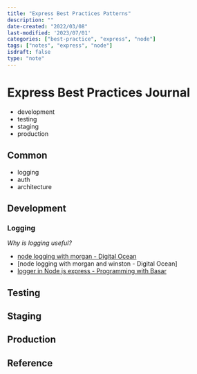 ```yaml
---
title: "Express Best Practices Patterns"
description: ""
date-created: "2022/03/08"
last-modified: '2023/07/01'
categories: ["best-practice", "express", "node"]
tags: ["notes", "express", "node"]
isdraft: false
type: "note"
---
```




# Express Best Practices Journal

- development
- testing
- staging
- production

## Common

- logging
- auth
- architecture

## Development

### Logging

_Why is logging useful?_

- [node logging with morgan - Digital Ocean](https://www.digitalocean.com/community/tutorials/nodejs-getting-started-morgan)
- [node logging with morgan and winston - Digital Ocean]
- [logger in Node js express - Programming with Basar](https://www.youtube.com/watch?v=cWi7TAyVoZo)

<Box mb={6}>
  <YouTube youTubeId="cWi7TAyVoZo"></YouTube>
</Box>


## Testing

## Staging

## Production

## Reference
